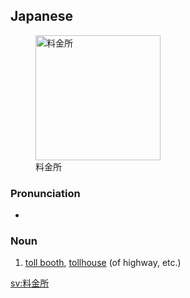 ==Japanese==
{{ja-kanjitab|りょう|きん|しょ|k3=じょ|yomi=on}}
[[File:SHIN-TOMEI EXPRESSWAY shinshizuoka IC.JPG|thumb|200px|料金所]]

===Pronunciation===
{{ja-pron|りょうきんじょ|y=o|acc=5}}
* {{a|Osaka}} {{ja-accent-common|heiban||りょうきんじょ}}

===Noun===
{{ja-noun|りょうきんじょ}}

# [[toll booth]], [[tollhouse]] (of highway, etc.)

[[sv:料金所]]